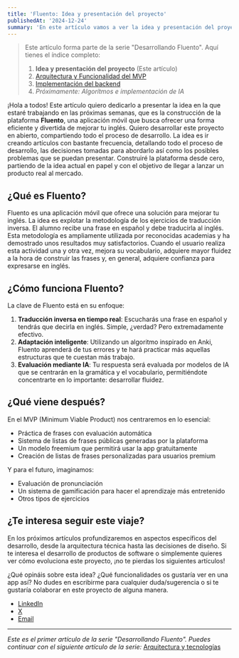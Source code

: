 ```yaml
---
title: 'Fluento: Idea y presentación del proyecto'
publishedAt: '2024-12-24'
summary: 'En este artículo vamos a ver la idea y presentación del proyecto Fluento.'
---
```


> Este artículo forma parte de la serie "Desarrollando Fluento". Aquí tienes el índice completo:
>
> 1. **Idea y presentación del proyecto** (Este artículo)
> 2. [Arquitectura y Funcionalidad del MVP](/blog/construyendo-fluento-arquitectura)
> 3. [Implementación del backend](/blog/construyendo-fluento-backend)
> 4. *Próximamente: Algorítmos e implementación de IA*

¡Hola a todos! Este artículo quiero dedicarlo a presentar la idea en la que estaré trabajando en las próximas semanas, que es la construcción de la plataforma **Fluento**, una aplicación móvil que busca ofrecer una forma eficiente y divertida de mejorar tu inglés. Quiero desarrollar este proyecto en abierto, compartiendo todo el proceso de desarrollo. La idea es ir creando artículos con bastante frecuencia, detallando todo el proceso de desarrollo, las decisiones tomadas para abordarlo así como los posibles problemas que se puedan presentar. Construiré la plataforma desde cero, partiendo de la idea actual en papel y con el objetivo de llegar a lanzar un producto real al mercado.

## ¿Qué es Fluento?

Fluento es una aplicación móvil que ofrece una solución para mejorar tu inglés. La idea es explotar la metodología de los ejercicios de traducción inversa. El alumno recibe una frase en español y debe traducirla al inglés. Esta metodología es ampliamente utilizada por reconocidas academias y ha demostrado unos resultados muy satisfactorios. Cuando el usuario realiza esta actividad una y otra vez, mejora su vocabulario, adquiere mayor fluidez a la hora de construir las frases y, en general, adquiere confianza para expresarse en inglés.

## ¿Cómo funciona Fluento?

La clave de Fluento está en su enfoque:

1. **Traducción inversa en tiempo real**: Escucharás una frase en español y tendrás que decirla en inglés. Simple, ¿verdad? Pero extremadamente efectivo.
2. **Adaptación inteligente**: Utilizando un algoritmo inspirado en Anki, Fluento aprenderá de tus errores y te hará practicar más aquellas estructuras que te cuestan más trabajo.
3. **Evaluación mediante IA**: Tu respuesta será evaluada por modelos de IA que se centrarán en la gramática y el vocabulario, permitiéndote concentrarte en lo importante: desarrollar fluidez.

## ¿Qué viene después?

En el MVP (Minimum Viable Product) nos centraremos en lo esencial:

* Práctica de frases con evaluación automática
* Sistema de listas de frases públicas generadas por la plataforma
* Un modelo freemium que permitirá usar la app gratuitamente
* Creación de listas de frases personalizadas para usuarios premium

Y para el futuro, imaginamos:

* Evaluación de pronunciación
* Un sistema de gamificación para hacer el aprendizaje más entretenido
* Otros tipos de ejercicios

## ¿Te interesa seguir este viaje?

En los próximos artículos profundizaremos en aspectos específicos del desarrollo, desde la arquitectura técnica hasta las decisiones de diseño. Si te interesa el desarrollo de productos de software o simplemente quieres ver cómo evoluciona este proyecto, ¡no te pierdas los siguientes artículos!

¿Qué opináis sobre esta idea? ¿Qué funcionalidades os gustaría ver en una app así? No dudes en escribirme para cualquier duda/sugerencia o si te gustaría colaborar en este proyecto de alguna manera.

* [LinkedIn](https://www.linkedin.com/in/enol-casielles-martinez-2a848864/)
* [X](https://x.com/enolcasielles)
* [Email](mailto\:enolcasielles@gmail.com)

***

*Este es el primer artículo de la serie "Desarrollando Fluento". Puedes continuar con el siguiente artículo de la serie:* [Arquitectura y tecnologías](/blog/construyendo-fluento-arquitectura)